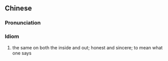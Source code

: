 {{also|表里一致}}
==Chinese==
{{zh-forms|s=表里一致|type=22}}

===Pronunciation===
{{zh-pron
|m=biǎolǐ 一zhì
|cat=id
}}

===Idiom===
{{zh-idiom}}

# the same on both the inside and out; honest and sincere; to mean what one says